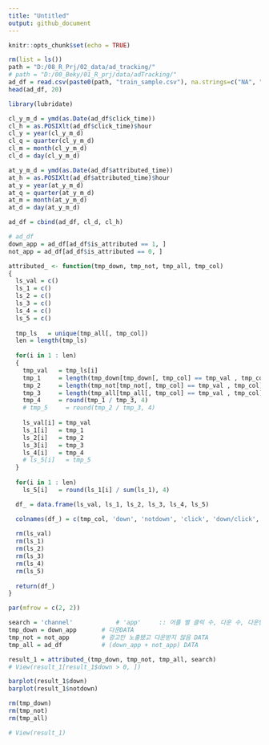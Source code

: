 ```yaml
---
title: "Untitled"
output: github_document
---
```


```r
knitr::opts_chunk$set(echo = TRUE)
```
```r
rm(list = ls())
path = "D:/08_R_Prj/02_data/ad_tracking/"
# path = "D:/00_Beky/01_R_prj/data/adTracking/"
ad_df = read.csv(paste0(path, "train_sample.csv"), na.strings=c("NA", ""), stringsAsFactors = F)
head(ad_df, 20)
```
```r
library(lubridate)

cl_y_m_d = ymd(as.Date(ad_df$click_time))
cl_h = as.POSIXlt(ad_df$click_time)$hour
cl_y = year(cl_y_m_d)
cl_q = quarter(cl_y_m_d)
cl_m = month(cl_y_m_d)
cl_d = day(cl_y_m_d)

at_y_m_d = ymd(as.Date(ad_df$attributed_time))
at_h = as.POSIXlt(ad_df$attributed_time)$hour
at_y = year(at_y_m_d)
at_q = quarter(at_y_m_d)
at_m = month(at_y_m_d)
at_d = day(at_y_m_d)

ad_df = cbind(ad_df, cl_d, cl_h)
```
```r
# ad_df
down_app = ad_df[ad_df$is_attributed == 1, ]
not_app = ad_df[ad_df$is_attributed == 0, ]
```
```r
attributed_ <- function(tmp_down, tmp_not, tmp_all, tmp_col)
{
  ls_val = c()
  ls_1 = c()
  ls_2 = c()
  ls_3 = c()
  ls_4 = c()
  ls_5 = c()
  
  tmp_ls   = unique(tmp_all[, tmp_col])
  len = length(tmp_ls)
  
  for(i in 1 : len)
  {
    tmp_val   = tmp_ls[i]
    tmp_1     = length(tmp_down[tmp_down[, tmp_col] == tmp_val , tmp_col])
    tmp_2     = length(tmp_not[tmp_not[, tmp_col] == tmp_val , tmp_col])
    tmp_3     = length(tmp_all[tmp_all[, tmp_col] == tmp_val , tmp_col])
    tmp_4     = round(tmp_1 / tmp_3, 4)
    # tmp_5     = round(tmp_2 / tmp_3, 4)
    
    ls_val[i] = tmp_val
    ls_1[i]   = tmp_1
    ls_2[i]   = tmp_2
    ls_3[i]   = tmp_3
    ls_4[i]   = tmp_4
    # ls_5[i]   = tmp_5
  }
  
  for(i in 1 : len)
    ls_5[i]   = round(ls_1[i] / sum(ls_1), 4)

  df_ = data.frame(ls_val, ls_1, ls_2, ls_3, ls_4, ls_5)

  colnames(df_) = c(tmp_col, 'down', 'notdown', 'click', 'down/click', 'down_ratio')
  
  rm(ls_val)
  rm(ls_1)
  rm(ls_2)
  rm(ls_3)
  rm(ls_4)
  rm(ls_5)
  
  return(df_)
}
```
```r
par(mfrow = c(2, 2))

search = 'channel'            # 'app'     :: 어플 별 클릭 수, 다운 수, 다운받지 않은 수 알고싶을때.
tmp_down = down_app       # 다운DATA
tmp_not = not_app         # 광고만 노출됐고 다운받지 않음 DATA 
tmp_all = ad_df           # (down_app + not_app) DATA

result_1 = attributed_(tmp_down, tmp_not, tmp_all, search)
# View(result_1[result_1$down > 0, ])

barplot(result_1$down)
barplot(result_1$notdown)

rm(tmp_down)
rm(tmp_not)
rm(tmp_all)

# View(result_1)
```
